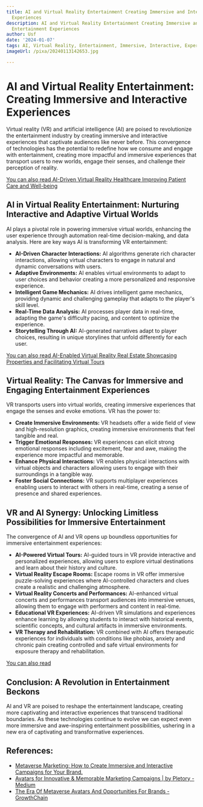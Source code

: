 ```yaml
---
title: AI and Virtual Reality Entertainment Creating Immersive and Interactive Entertainment
  Experiences
description: AI and Virtual Reality Entertainment Creating Immersive and Interactive
  Entertainment Experiences
author: Usf
date: '2024-01-07'
tags: AI, Virtual Reality, Entertainment, Immersive, Interactive, Experiences
imageUrl: /pixa/20240113142653.jpg

---
```

# AI and Virtual  Reality Entertainment: Creating Immersive and  Interactive  Experiences

Virtual reality (VR) and artificial intelligence (AI) are poised to  revolutionize the entertainment industry by creating immersive and interactive experiences  that captivate audiences like never  before. This convergence of technologies has the potential to redefine how we consume and engage with entertainment, creating more impactful and immersive experiences that transport users to new worlds, engage their senses, and challenge their perception of reality.

[You can also read AI-Driven Virtual Reality Healthcare Improving Patient Care and Well-being](AI-Driven%20Virtual%20Reality%20Healthcare%20Improving%20Patient%20Care%20and%20Well-being)


## AI in Virtual Reality Entertainment:  Nurturing Interactive and Adaptive Virtual Worlds

AI plays a pivotal role in powering immersive  virtual  worlds, enhancing  the  user  experience through automation real-time decision-making, and data analysis. Here are key ways AI is transforming VR  entertainment:

-  **AI-Driven Character Interactions:** AI algorithms generate  rich character interactions, allowing virtual characters  to engage in natural and dynamic conversations  with users.
- **Adaptive Environments:** AI enables virtual environments to adapt to user choices and behavior creating a  more personalized and responsive experience.
- **Intelligent Game Mechanics:** AI drives intelligent game mechanics, providing dynamic and challenging gameplay that adapts to the player's skill level.
- **Real-Time Data Analysis:** AI processes player data in real-time, adapting the game's difficulty pacing,  and content to optimize the experience.
- **Storytelling Through AI:** AI-generated narratives  adapt to player choices, resulting in  unique storylines that unfold differently for each user.

[You can also read AI-Enabled Virtual Reality Real Estate Showcasing Properties and Facilitating Virtual Tours](AI-Enabled%20Virtual%20Reality%20Real%20Estate%20Showcasing%20Properties%20and%20Facilitating%20Virtual%20Tours)


## Virtual Reality: The Canvas for Immersive and Engaging Entertainment  Experiences

VR transports users into  virtual worlds, creating immersive experiences that engage the  senses and evoke emotions. VR has the power to:

- **Create Immersive Environments:** VR headsets  offer a wide field of view and high-resolution graphics, creating immersive  environments that feel tangible and real.
- **Trigger Emotional Responses:** VR experiences can elicit  strong emotional responses including excitement,  fear and  awe, making  the experience more impactful and memorable.
- **Enhance Physical Interactions:** VR  enables physical interactions with  virtual objects and characters allowing users to  engage with their surroundings in a tangible way.
- **Foster  Social Connections:** VR supports multiplayer experiences enabling users to interact with others in real-time, creating a  sense of presence and  shared experiences.

## VR  and AI Synergy: Unlocking Limitless Possibilities for Immersive Entertainment

The convergence of AI and VR opens up boundless opportunities for immersive entertainment experiences:

- **AI-Powered Virtual Tours:** AI-guided tours  in VR provide interactive and personalized  experiences, allowing users  to explore virtual destinations and learn  about their history and  culture.
- **Virtual Reality Escape Rooms:** Escape rooms in VR offer immersive puzzle-solving experiences where AI-controlled characters and clues create a realistic and challenging atmosphere.
- **Virtual Reality Concerts and Performances:** AI-enhanced virtual concerts and performances transport audiences into immersive venues, allowing them to  engage with performers and content in real-time.
- **Educational VR Experiences:** AI-driven VR  simulations and experiences enhance learning by allowing students to interact with historical events, scientific concepts, and cultural  artifacts in immersive environments.
- **VR  Therapy and  Rehabilitation:** VR combined with AI offers  therapeutic experiences for individuals with conditions  like phobias, anxiety and chronic pain creating controlled and safe virtual  environments for  exposure  therapy and rehabilitation.

[You can  also read ]()


## Conclusion: A Revolution in Entertainment  Beckons

AI and VR are poised to reshape the entertainment landscape, creating more captivating and interactive experiences that transcend traditional boundaries. As these technologies continue to evolve we can expect even more immersive and  awe-inspiring entertainment possibilities, ushering in a new era of captivating  and transformative experiences.

## References:
- [Metaverse Marketing: How to Create Immersive and Interactive Campaigns for Your Brand.](https://www.linkedin.com/pulse/metaverse-marketing-how-create-immersive-interactive)
- [Avatars for Innovative & Memorable Marketing Campaigns | by Pletory - Medium](https://medium.com/@pletory/avatars-for-innovative-memorable-marketing-campaigns-65ca854b1d89)
- [The Era Of Metaverse Avatars And Opportunities For Brands - GrowthChain](https://www.growthchain.io/blog/metaverse-avatars)
